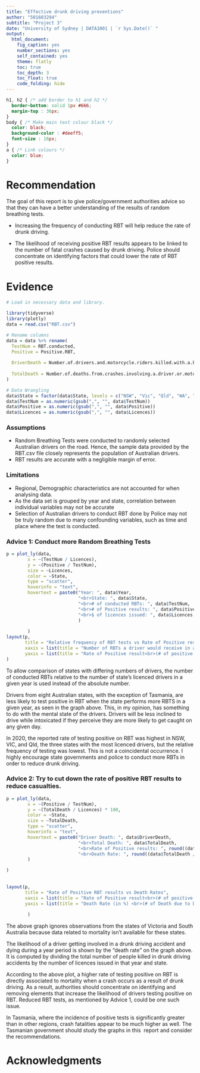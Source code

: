 ```yaml
---
title: "Effective drunk driving preventions"
author: "501603294"
subtitle: "Project 3"
date: "University of Sydney | DATA1001 | `r Sys.Date()` "
output:
  html_document:
    fig_caption: yes
    number_sections: yes
    self_contained: yes
    theme: flatly
    toc: true
    toc_depth: 3
    toc_float: true
    code_folding: hide
---
```


```css
h1, h2 { /* add border to h1 and h2 */
  border-bottom: solid 1px #666;
  margin-top : 36px;
}
body { /* Make main text colour black */
  color: black;
  background-color : #deeff5;
  font-size : 16px;
}
a { /* Link colours */
  color: blue;
}

```


# Recommendation
The goal of this report is to give police/government authorities advice so that they can have a better understanding of the results of random breathing tests.

- Increasing the frequency of conducting RBT will help reduce the rate of drunk driving.

- The likelihood of receiving positive RBT results appears to be linked to the number of fatal crashes caused by drunk driving. Police should concentrate on identifying factors that could lower the rate of RBT positive results.

# Evidence

```r

# Load in necessary data and library.

library(tidyverse)
library(plotly)
data = read.csv("RBT.csv")

# Rename columns
data = data %>% rename(
  TestNum = RBT.conducted,
  Positive = Positive.RBT,
  
  DriverDeath = Number.of.drivers.and.motorcycle.riders.killed.with.a.blood.alcohol.concentration..BAC..above.the.legal.limit,
  
  TotalDeath = Number.of.deaths.from.crashes.involving.a.driver.or.motorcycle.rider.with.a.blood.alcohol.concentration..BAC..above.the.legal.limit
)

# Data Wrangling
data$State = factor(data$State, levels = c("NSW", "Vic", "Qld", "WA", "SA", "Tas", "NT ",  "ACT" ))
data$TestNum = as.numeric(gsub(",", "", data$TestNum))
data$Positive = as.numeric(gsub(",", "", data$Positive))
data$Licences = as.numeric(gsub(",", "", data$Licences))
```

### Assumptions
- Random Breathing Tests were conducted to randomly selected Australian drivers on the road. Hence, the sample data provided by the RBT.csv file closely represents the population of Australian drivers. 
- RBT results are accurate with a negligible margin of error.

### Limitations
-  Regional, Demographic characteristics are not accounted for when analysing data.
- As the data set is grouped by year and state, correlation between individual variables may not be accurate
- Selection of Australian drivers to conduct RBT done by Police may not be truly random due to many confounding variables, such as time and place where the test is conducted. 


### Advice 1: Conduct more Random Breathing Tests

```r
p = plot_ly(data,
        x = ~(TestNum / Licences),
        y = ~(Positive / TestNum),
        size = ~Licences,
        color = ~State,
        type = "scatter",
        hoverinfo = "text",
        hovertext = paste0("Year: ", data$Year,
                           "<br>State: ", data$State,
                           "<br># of conducted RBTs: ", data$TestNum,
                           "<br># of Positive results: ", data$Positive,
                           "<br>$ of licences issued: ", data$Licences
                           )
  
        )
layout(p,
       title = "Relative frequency of RBT tests vs Rate of Positive results",
       xaxis = list(title = "Number of RBTs a driver would receive in a given year & state <br> (# of tests / # of licences)"),
       yaxis = list(title = "Rate of Positive result<br>(# of positive cases / # of tests)", type="log", tickvals=c(0.005, 0.01, 0.02, 0.04, 0.08))
)

```

To allow comparison of states with differing numbers of drivers, the number of conducted RBTs relative to the number of state's licenced drivers in a given year is used instead of the absolute number.

Drivers from eight Australian states, with the exception of Tasmania, are less likely to test positive in RBT when the state performs more RBTS in a given year, as seen in the graph above. This, in my opinion, has something to do with the mental state of the drivers. Drivers will be less inclined to drive while intoxicated if they perceive they are more likely to get caught on any given day.

In 2020, the reported rate of testing positive on RBT was highest in NSW, VIC, and Qld, the three states with the most licenced drivers, but the relative frequency of testing was lowest. This is not a coincidental occurrence. I highly encourage state governments and police to conduct more RBTs in order to reduce drunk driving.

### Advice 2: Try to cut down the rate of positive RBT results to reduce casualties.

```r

p = plot_ly(data,
        x = ~(Positive / TestNum),
        y = ~(TotalDeath / Licences) * 100,
        color = ~State,
        size = ~TotalDeath,
        type = "scatter",
        hoverinfo = "text",
        hovertext = paste0("Driver Death: ", data$DriverDeath,
                           "<br>Total Death: ", data$TotalDeath,
                           "<br>Rate of Positive results: ", round((data$Positive / data$TestNum)*100, 3), "%",
                           "<br>Death Rate: ", round((data$TotalDeath / data$Licences)*100, 6), "%"
        )

)  
      
        
layout(p,
       title = "Rate of Positive RBT results vs Death Rates",
       xaxis = list(title = "Rate of Positive result<br>(# of positive cases / # of tests)", type="log", tickvals=c(0.005, 0.01, 0.02, 0.04, 0.08)),
       yaxis = list(title = "Death Rate (in %) <br>(# of Death due to Drunk Driving / # of licences)", type="log", tickvals=c(0.0005, 0.001, 0.005, 0.01))
        
        )


```
The above graph ignores observations from the states of Victoria and South Australia because data related to mortality isn't available for these states.

The likelihood of a driver getting involved in a drunk driving accident and dying during a year period is shown by the "death rate" on the graph above. It is computed by dividing the total number of people killed in drunk driving accidents by the number of licences issued in that year and state.

According to the above plot, a higher rate of testing positive on RBT is directly associated to mortality when a crash occurs as a result of drunk driving. As a result, authorities should concentrate on identifying and removing elements that increase the likelihood of drivers testing positive on RBT. Reduced RBT tests, as mentioned by Advice 1, could be one such issue.


In Tasmania, where the incidence of positive tests is significantly greater than in other regions, crash fatalities appear to be much higher as well. The Tasmanian government should study the graphs in this  report and consider the recommendations.


#  Acknowledgments
